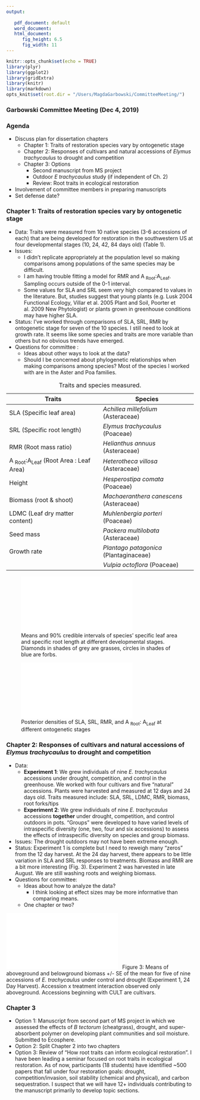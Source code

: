 ```yaml
---
output:
 
   pdf_document: default
   word_document: 
   html_document: 
      fig_height: 6.5
      fig_width: 11
---
```


```r
knitr::opts_chunk$set(echo = TRUE)
library(plyr)
library(ggplot2)
library(gridExtra)
library(knitr)
library(markdown)
opts_knit$set(root.dir = "/Users/MagdaGarbowski/CommitteeMeeting/")
```
### Garbowski Committee Meeting (Dec 4, 2019)
### Agenda
* Discuss plan for dissertation chapters
    + Chapter 1: Traits of restoration species vary by ontogenetic stage 
    + Chapter 2: Responses of cultivars and natural accessions of *Elymus trachycaulus* to drought and competition 
    + Chapter 3: Options 
        - Second manuscript from MS project
        - Outdoor *E trachycaulus* study (if independent of Ch. 2)
        - Review: Root traits in ecological restoration  
* Involvement of committee members in preparing manuscripts  
* Set defense date? 

### Chapter 1: Traits of restoration species vary by ontogenetic stage  
* Data: Traits were measured from 10 native species (3-6 accessions of each) that are being developed for restoration in the southwestern US at four developmental stages (10, 24, 42, 84 days old) (Table 1).
* Issues: 
    + I didn't replicate appropriately at the population level so making comparisons among populations of the same species may be difficult. 
    + I am having trouble fitting a model for RMR and A ~Root~:A~Leaf~. Sampling occurs outside of the 0-1 interval. 
    + Some values for SLA and SRL seem *very* high compared to values in the literature. But, studies suggest that young plants (e.g. Lusk 2004 Functional Ecology, Villar et al. 2005 Plant and Soil, Poorter et al. 2009 New Phytologist) or plants grown in greenhouse conditions may have higher SLA. 
* Status: I've worked through comparisons of SLA, SRL, RMR by ontogenetic stage for seven of the 10 species. I still need to look at growth rate. It seems like some species and traits are more variable than others but no obvious trends have emerged. 
* Questions for committee : 
    + Ideas about other ways to look at the data? 
    + Should I be concerned about phylogenetic relationships when making comparisons among species? Most of the species I worked with are in the Aster and Poa families. 

Traits | Species
-------------| -------------
SLA (Specific leaf area) | *Achillea millefolium* (Asteraceae)
SRL (Specific root length) | *Elymus trachycaulus* (Poaceae)
RMR (Root mass ratio) | *Helianthus annuus* (Asteraceae)
A ~Root~:A~Leaf~ (Root Area : Leaf Area) | *Heterotheca villosa* (Asteraceae)
Height | *Hesperostipa comata* (Poaceae)
Biomass (root & shoot) | *Machaeranthera canescens* (Asteraceae)
LDMC (Leaf dry matter content) | *Muhlenbergia porteri* (Poaceae)
Seed mass | *Packera multilobata* (Asteraceae)
Growth rate | *Plantago patagonica* (Plantaginaceae)
  || *Vulpia octoflora* (Poaceae)
Table: Traits and species measured. 

![Means and 90% credible intervals of species' specific leaf area and specific root length at different developmental stages. Diamonds in shades of grey are grasses, circles in shades of blue are forbs.](/Users/MagdaGarbowski/CommitteeMeeting/SLA_SRL_HComparison_Figures.pdf)

![Posterior densities of SLA, SRL, RMR, and A ~Root~: A~Leaf~ at different ontogenetic stages](/Users/MagdaGarbowski/CommitteeMeeting/Traits_2017_Figures.pdf)

### Chapter 2: Responses of cultivars and natural accessions of *Elymus trachycaulus* to drought and competition 

* Data: 
    + **Experiment 1**: We grew individuals of nine *E. trachycaulus* accessions under drought, competition, and control in the greenhouse. We worked with four cultivars and five "natural" accessions. Plants were harvested and measured at 12 days and 24 days old. Traits measured include: SLA, SRL, LDMC, RMR, biomass, root forks/tips
    + **Experiment 2**: We grew individuals of nine *E. trachycaulus* accessions **together** under drought, competition, and control outdoors in pots. "Groups" were developed to have varied levels of intraspecific diversity (one, two, four and six accessions) to assess the effects of intraspecific diversity on species and group biomass.
* Issues: The drought outdoors may not have been extreme enough. 
* Status: Experiment 1 is complete but I need to reweigh many "zeros" from the 12 day harvest. At the 24 day harvest, there appears to be little variation in SLA and SRL responses to treatments. Biomass and RMR are a bit more interesting (Fig. 3). Experiment 2 was harvested in late August. We are still washing roots and weighing biomass. 
* Questions for committee: 
    + Ideas about how to analyze the data? 
        - I think looking at effect sizes may be more informative than comparing means. 
    + One chapter or two?
    
![Five of nine accessions of E trachycaulus under control and drought (Experiment 1). What I think is interesting is the accession x treatment interaction that is observed *above* but not belowground. Accessions begining with "CULT" are cultivars.](/Users/MagdaGarbowski/CommitteeMeeting/TUCD_h2_Control_Drought.pdf)
\ 
Figure 3: Means of aboveground and belowground biomass +/- SE of the mean for five of nine accessions of *E. trachycaulus* under control and drought (Experiment 1, 24 Day Harvest). Accession x treatment interaction observed only aboveground. Accessions beginning with CULT are cultivars.

### Chapter 3 

* Option 1: Manuscript from second part of MS project in which we assessed the effects of *B tectorum* (cheatgrass), drought, and super-absorbent polymer on developing plant communities and soil moisture. Submitted to Ecosphere. 
* Option 2: Split Chapter 2 into two chapters 
* Option 3: Review of "How root traits can inform ecological restoration". I have been leading a seminar focused on root traits in ecological restoration. As of now, participants (18 students) have identified ~500 papers that fall under four restoration goals: drought, competition/invasion, soil stability (chemical and physical), and carbon sequestration. I suspect that we will have 12+ individuals contributing to the manuscript primarily to develop topic sections. 
